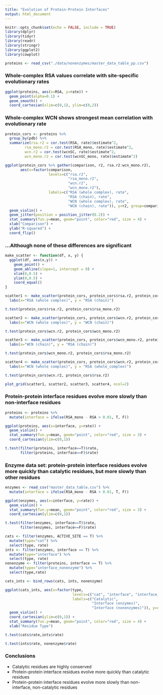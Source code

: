 ```yaml
---
title: "Evolution of Protein-Protein Interfaces"
output: html_document
---
```


```r
knitr::opts_chunk$set(echo = FALSE, include = TRUE)
library(dplyr)
library(tidyr)
library(readr)
library(stringr)
library(ggplot2)
library(cowplot)

proteins <- read_csv("./data/nonenzymes/master_data_table_pp.csv")
```

### Whole-complex RSA values correlate with site-specific evolutionary rates
```r

ggplot(proteins, aes(x=RSA, y=rate)) +
  geom_point(alpha=0.1) +
  geom_smooth() +
  coord_cartesian(xlim=c(0,1), ylim=c(0,2))

```

### Whole-complex WCN shows strongest mean correlation with evolutionary rate
```r

protein_cors <- proteins %>% 
  group_by(pdb) %>%
  summarize(rsa.r2 = cor.test(RSA, rate)$estimate^2,
         rsa_mono.r2 = cor.test(RSA_mono, rate)$estimate^2,
         wcn.r2 = cor.test(wcnSC, rate)$estimate^2,
         wcn_mono.r2 = cor.test(wcnSC_mono, rate)$estimate^2)

ggplot(protein_cors %>% gather(comparison, r2, rsa.r2:wcn_mono.r2),
       aes(x=factor(comparison, 
                    levels=c("rsa.r2", 
                             "rsa_mono.r2", 
                             "wcn.r2",
                             "wcn_mono.r2"),
                    labels=c("RSA (whole complex), rate",
                             "RSA (chain), rate",
                             "WCN (whole complex), rate",
                             "WCN (chain), rate")), y=r2, group=comparison)) + 
  geom_violin() +
  geom_jitter(position = position_jitter(0.2)) +
  stat_summary(fun.y=mean, geom="point", color="red", size = 4) +
  xlab("Comparison") +
  ylab("R-squared") +
  coord_flip()

```

### ...Although none of these differences are significant
```r

make_scatter <- function(df, x, y) {
  ggplot(df, aes(x,y)) + 
    geom_point() +
    geom_abline(slope=1, intercept = 0) +
    xlim(0,0.5) +
    ylim(0,0.5) +
    coord_equal()
}

scatter1 <- make_scatter(protein_cors, protein_cors$rsa.r2, protein_cors$rsa_mono.r2) +
  labs(x="RSA (whole complex)", y = "RSA (chain)")

t.test(protein_cors$rsa.r2, protein_cors$rsa_mono.r2)

scatter2 <- make_scatter(protein_cors, protein_cors$wcn.r2, protein_cors$wcn_mono.r2) +
  labs(x="WCN (whole complex)", y = "WCN (chain)")

t.test(protein_cors$wcn.r2, protein_cors$wcn_mono.r2)

scatter3 <- make_scatter(protein_cors, protein_cors$wcn_mono.r2, protein_cors$rsa_mono.r2) +
  labs(x="WCN (chain)", y = "RSA (chain)")

t.test(protein_cors$wcn_mono.r2, protein_cors$rsa_mono.r2)

scatter4 <- make_scatter(protein_cors, protein_cors$wcn.r2, protein_cors$rsa.r2) +
  labs(x="WCN (whole complex)", y = "RSA (whole_complex)")

t.test(protein_cors$wcn.r2, protein_cors$rsa.r2)

plot_grid(scatter1, scatter2, scatter3, scatter4, ncol=2)

```

### Protein-protein interface residues evolve more slowly than non-interface residues
```r

proteins <- proteins %>%
  mutate(interface = ifelse(RSA_mono - RSA > 0.01, T, F))

ggplot(proteins, aes(x=interface, y=rate)) + 
  geom_violin() +
  stat_summary(fun.y=mean, geom="point", color="red", size = 3) +
  coord_cartesian(ylim=c(0,1))

t.test(filter(proteins, interface==T)$rate, 
       filter(proteins, interface==F)$rate)

```

### Enzyme data set: protein-protein interface residues evolve more quickly than catalytic residues, but more slowly than other residues

```r
enzymes <- read_csv("master_data_table.csv") %>%
  mutate(interface = ifelse(RSA_mono - RSA > 0.01, T, F))

ggplot(enzymes, aes(x=interface, y=rate)) + 
  geom_violin() +
  stat_summary(fun.y=mean, geom="point", color="red", size = 3) +
  coord_cartesian(ylim=c(0,1))

t.test(filter(enzymes, interface==T)$rate, 
       filter(enzymes, interface==F)$rate)

cats <- filter(enzymes, ACTIVE_SITE == T) %>%
  mutate(type="cat") %>%
  select(type, rate)
ints <- filter(enzymes, interface == T) %>%
  mutate(type="interface") %>%
  select(type, rate)
nonenzyme <- filter(proteins, interface == T) %>%
  mutate(type="interface_nonenzyme") %>%
  select(type,rate)

cats_ints <- bind_rows(cats, ints, nonenzyme)

ggplot(cats_ints, aes(x=factor(type, 
                               levels=c("cat", "interface", "interface_nonenzyme"),
                               labels=c("Catalytic",
                                        "Interface (enzymes)",
                                        "Interface (nonenzymes)")), y=rate)) +
  geom_violin() +
  coord_cartesian(ylim=c(0,1)) +
  stat_summary(fun.y=mean, geom="point", color="red", size = 4) +
  xlab("Residue Type")

t.test(cats$rate,ints$rate)

t.test(ints$rate, nonenzyme$rate)

```

### Conclusions

- Catalytic residues are highly conserved
- Protein-protein interface residues evolve more quickly than catalytic residues
- Protein-protein interface residues evolve more slowly than non-interface, non-catalytic residues
